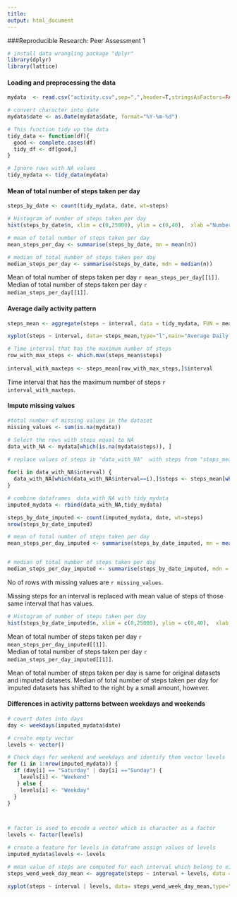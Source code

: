 ```yaml
---
title: 
output: html_document
---
```

###Reproducible Research: Peer Assessment 1

```r
# install data wrangling package "dplyr"
library(dplyr)
library(lattice)
```
#### Loading and preprocessing the data
```r
mydata  <- read.csv("activity.csv",sep=",",header=T,stringsAsFactors=FALSE)

# convert character into date
mydata$date <- as.Date(mydata$date, format="%Y-%m-%d")

# This function tidy up the data
tidy_data <- function(df){
  good <- complete.cases(df)
  tidy_df <- df[good,]
}

# Ignore rows with NA values
tidy_mydata <- tidy_data(mydata)
```

#### Mean of total number of steps taken per day

```r
steps_by_date <- count(tidy_mydata, date, wt=steps)

# Histogram of number of steps taken per day
hist(steps_by_date$n, xlim = c(0,25000), ylim = c(0,40),  xlab ="Number of Steps", ylab = "Frequency",main="Frequency of Steps per Day")

# mean of total number of steps taken per day
mean_steps_per_day <- summarise(steps_by_date, mn = mean(n))

# median of total number of steps taken per day
median_steps_per_day <- summarise(steps_by_date, mdn = median(n))
```
Mean of total number of steps taken per day `r mean_steps_per_day[[1]]`.  
Median of total number of steps taken per day `r median_steps_per_day[[1]]`.

#### Average daily activity pattern
```r
steps_mean <- aggregate(steps ~ interval, data = tidy_mydata, FUN = mean)

xyplot(steps ~ interval, data= steps_mean,type="l",main="Average Daily Activity Pattern", ylab= "Steps averaged across all days", xlab="Interval in Minutes")

# Time interval that has the maximum number of steps
row_with_max_steps <- which.max(steps_mean$steps)
 
interval_with_maxteps <- steps_mean[row_with_max_steps,]$interval
```
Time interval that has the maximum number of steps `r interval_with_maxteps`.

#### Impute missing values

```r
#total number of missing values in the dataset
missing_values <- sum(is.na(mydata))

# Select the rows with steps equal to NA
data_with_NA <- mydata[which(is.na(mydata$steps)), ]

# replace values of steps in "data_with_NA"  with steps from "steps_mean#" by matching interval
 
for(i in data_with_NA$interval) {
  data_with_NA[which(data_with_NA$interval==i),]$steps <- steps_mean[which(steps_mean$interval==i),]$steps
}

# combine dataframes  data_with_NA with tidy_mydata
imputed_mydata <- rbind(data_with_NA,tidy_mydata)

steps_by_date_imputed <- count(imputed_mydata, date, wt=steps)
nrow(steps_by_date_imputed)

# mean of total number of steps taken per day
mean_steps_per_day_imputed <- summarise(steps_by_date_imputed, mn = mean(n))


# median of total number of steps taken per day
median_steps_per_day_imputed <- summarise(steps_by_date_imputed, mdn = median(n))
```

No of rows with missing values are `r missing_values`.  

Missing steps for an interval is replaced with mean value of steps of those same interval that has values.


```r
# Histogram of number of steps taken per day
hist(steps_by_date_imputed$n, xlim = c(0,25000), ylim = c(0,40),  xlab ="Number of Steps", ylab = "Frequency",main="Frequency of Steps per Day for Imputed Data")
```

Mean of total number of steps taken per day `r mean_steps_per_day_imputed[[1]]`.  
Median of total number of steps taken per day `r median_steps_per_day_imputed[[1]]`.  

Mean of total number of steps taken per day is same for original datasets and imputed datasets. Median of total number of steps taken per day for imputed datasets has shifted to the right by a small amount, however.

#### Differences in activity patterns between weekdays and weekends

```r
# covert dates into days
day <- weekdays(imputed_mydata$date)

# create empty vector
levels <- vector()

# Check days for weekend and weekdays and identify them vector levels
for (i in 1:nrow(imputed_mydata)) {
  if (day[i] == "Saturday" | day[i] =="Sunday") {
    levels[i] <- "Weekend"
   } else {
    levels[i] <- "Weekday"
  }
}



# factor is used to encode a vector which is character as a factor 
levels <- factor(levels)

# create a feature for levels in dataframe assign values of levels 
imputed_mydata$levels <- levels

# mean value of steps are computed for each interval which belong to either weekdays or weekends
steps_wend_week_day_mean <- aggregate(steps ~ interval + levels, data = imputed_mydata , mean)

xyplot(steps ~ interval | levels, data= steps_wend_week_day_mean,type="l", layout = c(1, 2),main="Average Daily Activity Pattern", ylab= "Steps averaged averaged across all weekday days or weekend days", xlab="Interval in Minutes")
```